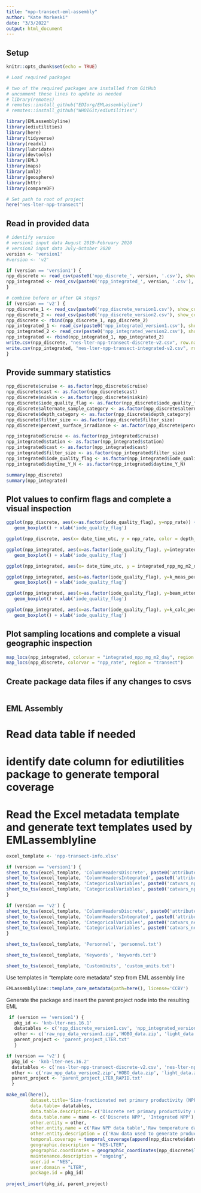 ```yaml
---
title: "npp-transect-eml-assembly"
author: "Kate Morkeski"
date: "3/3/2022"
output: html_document
---
```


## Setup

```r
knitr::opts_chunk$set(echo = TRUE)

# Load required packages

# two of the required packages are installed from GitHub
# uncomment these lines to update as needed
# library(remotes)
# remotes::install_github("EDIorg/EMLassemblyline")
# remotes::install_github("WHOIGit/ediutilities")

library(EMLassemblyline)
library(ediutilities)
library(here)
library(tidyverse)
library(readxl)
library(lubridate)
library(devtools)
library(EML)
library(maps)
library(xml2)
library(geosphere)
library(httr)
library(compareDF)

# Set path to root of project
here("nes-lter-npp-transect")

```

## Read in provided data

```r

# identify version
# version1 input data August 2019-February 2020
# version2 input data July-October 2020
version <- 'version1'
#version <- 'v2'

if (version == 'version1') {
npp_discrete <- read_csv(paste0('npp_discrete_', version, '.csv'), show_col_types = FALSE) 
npp_integrated <- read_csv(paste0('npp_integrated_', version, '.csv'), show_col_types = FALSE) 
}

# combine before or after QA steps? 
if (version == 'v2') {
npp_discrete_1 <- read_csv(paste0('npp_discrete_version1.csv'), show_col_types = FALSE) 
npp_discrete_2 <- read_csv(paste0('npp_discrete_version2.csv'), show_col_types = FALSE) 
npp_discrete <- rbind(npp_discrete_1, npp_discrete_2)
npp_integrated_1 <- read_csv(paste0('npp_integrated_version1.csv'), show_col_types = FALSE) 
npp_integrated_2 <- read_csv(paste0('npp_integrated_version2.csv'), show_col_types = FALSE) 
npp_integrated <- rbind(npp_integrated_1, npp_integrated_2) 
write.csv(npp_discrete, "nes-lter-npp-transect-discrete-v2.csv", row.names = FALSE)
write.csv(npp_integrated, "nes-lter-npp-transect-integrated-v2.csv", row.names = FALSE)
}


```

## Provide summary statistics

```r

npp_discrete$cruise <- as.factor(npp_discrete$cruise)
npp_discrete$cast <- as.factor(npp_discrete$cast)
npp_discrete$niskin <- as.factor(npp_discrete$niskin)
npp_discrete$iode_quality_flag <- as.factor(npp_discrete$iode_quality_flag)
npp_discrete$alternate_sample_category <- as.factor(npp_discrete$alternate_sample_category)
npp_discrete$depth_category <- as.factor(npp_discrete$depth_category)
npp_discrete$filter_size <- as.factor(npp_discrete$filter_size)
npp_discrete$percent_surface_irradiance <- as.factor(npp_discrete$percent_surface_irradiance)

npp_integrated$cruise <- as.factor(npp_integrated$cruise)
npp_integrated$station <- as.factor(npp_integrated$station)
npp_integrated$cast <- as.factor(npp_integrated$cast)
npp_integrated$filter_size <- as.factor(npp_integrated$filter_size)
npp_integrated$iode_quality_flag <- as.factor(npp_integrated$iode_quality_flag)
npp_integrated$daytime_Y_N <- as.factor(npp_integrated$daytime_Y_N)

summary(npp_discrete)
summary(npp_integrated)

```

## Plot values to confirm flags and complete a visual inspection

```r

ggplot(npp_discrete, aes(x=as.factor(iode_quality_flag), y=npp_rate)) + 
   geom_boxplot() + xlab('iode_quality_flag')

ggplot(npp_discrete, aes(x= date_time_utc, y = npp_rate, color = depth_category))+ geom_point()

ggplot(npp_integrated, aes(x=as.factor(iode_quality_flag), y=integrated_npp_mg_m2_day)) + 
   geom_boxplot() + xlab('iode_quality_flag')

ggplot(npp_integrated, aes(x= date_time_utc, y = integrated_npp_mg_m2_day, color = daytime_Y_N))+ geom_point()

ggplot(npp_integrated, aes(x=as.factor(iode_quality_flag), y=k_meas_per_m)) + 
   geom_boxplot() + xlab('iode_quality_flag')

ggplot(npp_integrated, aes(x=as.factor(iode_quality_flag), y=beam_atten_0_10)) + 
   geom_boxplot() + xlab('iode_quality_flag')

ggplot(npp_integrated, aes(x=as.factor(iode_quality_flag), y=k_calc_per_m)) + 
   geom_boxplot() + xlab('iode_quality_flag')


```

## Plot sampling locations and complete a visual geographic inspection

```r

map_locs(npp_integrated, colorvar = "integrated_npp_mg_m2_day", region = "transect")
map_locs(npp_discrete, colorvar = "npp_rate", region = "transect")

```
## Create package data files if any changes to csvs

```r



```

## EML Assembly

# Read data table if needed
# identify date column for ediutilities package to generate temporal coverage
# Read the Excel metadata template and generate text templates used by EMLassemblyline


```r

excel_template <- 'npp-transect-info.xlsx'

if (version == 'version1') {
sheet_to_tsv(excel_template, 'ColumnHeadersDiscrete', paste0('attributes_npp_discrete_', version, '.txt'))  
sheet_to_tsv(excel_template, 'ColumnHeadersIntegrated', paste0('attributes_npp_integrated_', version, '.txt'))
sheet_to_tsv(excel_template, 'CategoricalVariables', paste0('catvars_npp_discrete_', version, '.txt'))
sheet_to_tsv(excel_template, 'CategoricalVariables', paste0('catvars_npp_integrated_', version, '.txt'))
}

if (version == 'v2') {
sheet_to_tsv(excel_template, 'ColumnHeadersDiscrete', paste0('attributes_nes-lter-npp-transect-discrete-', version, '.txt'))  
sheet_to_tsv(excel_template, 'ColumnHeadersIntegrated', paste0('attributes_nes-lter-npp-transect-integrated-', version, '.txt'))
sheet_to_tsv(excel_template, 'CategoricalVariables', paste0('catvars_nes-lter-npp-transect-discrete-', version, '.txt'))
sheet_to_tsv(excel_template, 'CategoricalVariables', paste0('catvars_nes-lter-npp-transect-integrated-', version, '.txt'))
}

sheet_to_tsv(excel_template, 'Personnel', 'personnel.txt')

sheet_to_tsv(excel_template, 'Keywords', 'keywords.txt')

sheet_to_tsv(excel_template, 'CustomUnits', 'custom_units.txt')

```

Use templates in "template core metadata" step from EML assembly line

```r

EMLassemblyline::template_core_metadata(path=here(), license='CCBY')

```

Generate the package and insert the parent project node into the resulting EML

```r

 if (version == 'version1') {
   pkg_id <- 'knb-lter-nes.16.1'
   datatables <- c('npp_discrete_version1.csv', 'npp_integrated_version1.csv')
   other <- c('raw_npp_data_version1.zip','HOBO_data.zip', 'light_data.zip')
   parent_project <- 'parent_project_LTER.txt'
   } 

if (version == 'v2') {
  pkg_id <- 'knb-lter-nes.16.2'
  datatables <- c('nes-lter-npp-transect-discrete-v2.csv', 'nes-lter-npp-transect-integrated-v2.csv')
  other <- c('raw_npp_data_version2.zip','HOBO_data.zip', 'light_data.zip')
  parent_project <- 'parent_project_LTER_RAPID.txt'
  }

make_eml(here(),
         dataset.title='Size-fractionated net primary productivity (NPP) estimates based on 13C uptake during cruises along the Northeast U.S. Shelf Long Term Ecological Research (NES-LTER) Transect, ongoing since 2019', 
         data.table= datatables,  
         data.table.description= c('Discrete net primary productivity data', 'Integrated net primary productivity data'),
         data.table.name = name <- c('Discrete NPP', 'Integrated NPP'),
         other.entity = other,
         other.entity.name = c('Raw NPP data table','Raw temperature data files', 'Percent surface irradiance data'),
         other.entity.description = c('Raw data used to generate product data tables', 'Raw incubation tank water temperature data', 'Percent surface irradiance data for each Niskin'),
         temporal.coverage = temporal_coverage(append(npp_discrete$date_time_utc, npp_integrated$date_time_utc)),
         geographic.description = "NES-LTER",
         geographic.coordinates = geographic_coordinates(npp_discrete$latitude, npp_discrete$longitude),
         maintenance.description = "ongoing",
         user.id = "NES",
         user.domain = "LTER",
         package.id = pkg_id)
 
project_insert(pkg_id, parent_project)

```

